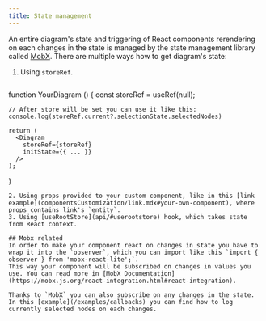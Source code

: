 ```yaml
---
title: State management
---
```


An entire diagram's state and triggering of React components rerendering on each changes in the state is managed by the state management library called [MobX](https://mobx.js.org/README.html).
There are multiple ways how to get diagram's state:
1. Using `storeRef`.
   ```tsx
  function YourDiagram () {
    const storeRef = useRef<RootStore>(null);

    // After store will be set you can use it like this:
    console.log(storeRef.current?.selectionState.selectedNodes)

    return (
      <Diagram
        storeRef={storeRef}
        initState={{ ... }}
      />
    );
  }
   ```
2. Using props provided to your custom component, like in this [link example](componentsCustomization/link.mdx#your-own-component), where props contains link's `entity`.
3. Using [useRootStore](api/#userootstore) hook, which takes state from React context.

## Mobx related
In order to make your component react on changes in state you have to wrap it into the `observer`, which you can import like this `import { observer } from 'mobx-react-lite';`.
This way your component will be subscribed on changes in values you use. You can read more in [MobX Documentation](https://mobx.js.org/react-integration.html#react-integration).

Thanks to `MobX` you can also subscribe on any changes in the state. In this [example](/examples/callbacks) you can find how to log currently selected nodes on each changes.